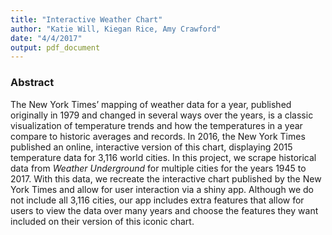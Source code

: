 ```yaml
---
title: "Interactive Weather Chart"
author: "Katie Will, Kiegan Rice, Amy Crawford"
date: "4/4/2017"
output: pdf_document
---
```


### Abstract  

The New York Times' mapping of weather data for a year, published originally in 1979 and changed in several ways over the years, is a classic visualization of temperature trends and how the temperatures in a year compare to historic averages and records. In 2016, the New York Times published an online, interactive version of this chart, displaying 2015 temperature data for 3,116 world cities. In this project, we scrape historical data from *Weather Underground* for multiple cities for the years 1945 to 2017. With this data, we recreate the interactive chart published by the New York Times and allow for user interaction via a shiny app. Although we do not include all 3,116 cities, our app includes extra features that allow for users to view the data over many years and choose the features they want included on their version of this iconic chart.